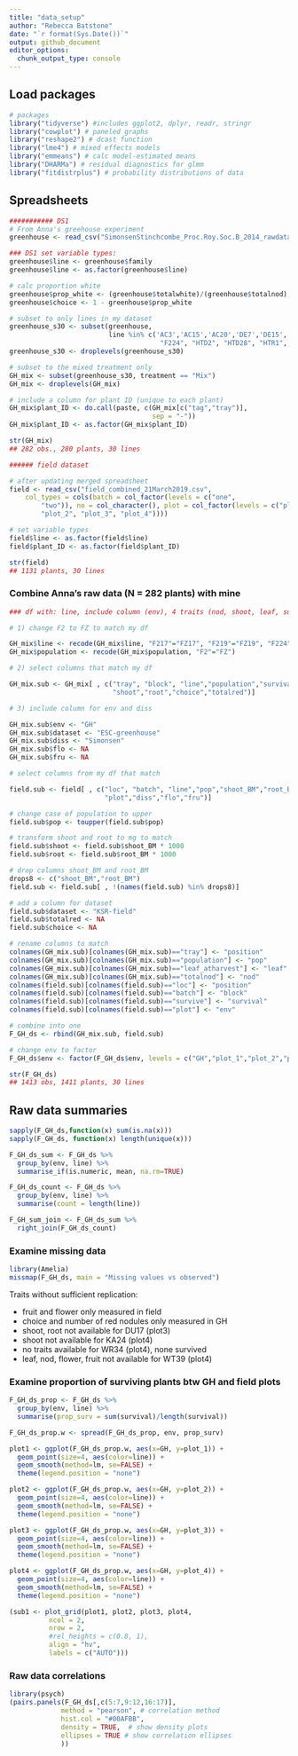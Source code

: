 ```yaml
---
title: "data_setup"
author: "Rebecca Batstone"
date: "`r format(Sys.Date())`"
output: github_document
editor_options: 
  chunk_output_type: console
---
```


## Load packages

```r

# packages
library("tidyverse") #includes ggplot2, dplyr, readr, stringr
library("cowplot") # paneled graphs
library("reshape2") # dcast function
library("lme4") # mixed effects models
library("emmeans") # calc model-estimated means
library("DHARMa") # residual diagnostics for glmm
library("fitdistrplus") # probability distributions of data
```

## Spreadsheets

```r

########### DS1
# From Anna's greehouse experiment
greenhouse <- read_csv("SimonsenStinchcombe_Proc.Roy.Soc.B_2014_rawdata_pluslinename.csv")

### DS1 set variable types:
greenhouse$line <- greenhouse$family
greenhouse$line <- as.factor(greenhouse$line)

# calc proportion white
greenhouse$prop_white <- (greenhouse$totalwhite)/(greenhouse$totalnod)
greenhouse$choice <- 1 - greenhouse$prop_white

# subset to only lines in my dataset
greenhouse_s30 <- subset(greenhouse, 
                         line %in% c('AC3','AC15','AC20','DE7','DE15','DU4','DU17','FOR15','FOR26','FOR43','F217',"F219",
                                      "F224", "HTD2", "HTD28", "HTR1", "HTR25", "HTR30", "KA7", "KA16", "KA24", "RBE17",                                         "RBE34","RBE38","WR31","WR34","WR40a","WT18","WT30","WT39"))
greenhouse_s30 <- droplevels(greenhouse_s30)

# subset to the mixed treatment only
GH_mix <- subset(greenhouse_s30, treatment == "Mix")
GH_mix <- droplevels(GH_mix)

# include a column for plant ID (unique to each plant)
GH_mix$plant_ID <- do.call(paste, c(GH_mix[c("tag","tray")], 
                                    sep = "-"))
GH_mix$plant_ID <- as.factor(GH_mix$plant_ID)

str(GH_mix)
## 282 obs., 280 plants, 30 lines

###### field dataset

# after updating merged spreadsheet
field <- read_csv("field_combined_21March2019.csv", 
    col_types = cols(batch = col_factor(levels = c("one", 
        "two")), no = col_character(), plot = col_factor(levels = c("plot_1", 
        "plot_2", "plot_3", "plot_4"))))

# set variable types
field$line <- as.factor(field$line)
field$plant_ID <- as.factor(field$plant_ID)

str(field)
## 1131 plants, 30 lines
```

### Combine Anna's raw data (N = 282 plants) with mine

```r
### df with: line, include column (env), 4 traits (nod, shoot, leaf, survival), researcher (include Anna)

# 1) change F2 to FZ to match my df

GH_mix$line <- recode(GH_mix$line, "F217"="FZ17", "F219"="FZ19", "F224"="FZ24")
GH_mix$population <- recode(GH_mix$population, "F2"="FZ")

# 2) select columns that match my df

GH_mix.sub <- GH_mix[ , c("tray", "block", "line","population","survival","leaf_atharvest","totalnod","plant_ID",
                          "shoot","root","choice","totalred")]

# 3) include column for env and diss

GH_mix.sub$env <- "GH"
GH_mix.sub$dataset <- "ESC-greenhouse"
GH_mix.sub$diss <- "Simonsen"
GH_mix.sub$flo <- NA
GH_mix.sub$fru <- NA

# select columns from my df that match

field.sub <- field[ , c("loc", "batch", "line","pop","shoot_BM","root_BM","survive","leaf","nod","plant_ID",
                        "plot","diss","flo","fru")]

# change case of population to upper
field.sub$pop <- toupper(field.sub$pop)

# transform shoot and root to mg to match
field.sub$shoot <- field.sub$shoot_BM * 1000
field.sub$root <- field.sub$root_BM * 1000

# drop columns shoot_BM and root_BM
drops8 <- c("shoot_BM","root_BM")
field.sub <- field.sub[ , !(names(field.sub) %in% drops8)]

# add a column for dataset
field.sub$dataset <- "KSR-field" 
field.sub$totalred <- NA
field.sub$choice <- NA

# rename columns to match
colnames(GH_mix.sub)[colnames(GH_mix.sub)=="tray"] <- "position"
colnames(GH_mix.sub)[colnames(GH_mix.sub)=="population"] <- "pop"
colnames(GH_mix.sub)[colnames(GH_mix.sub)=="leaf_atharvest"] <- "leaf"
colnames(GH_mix.sub)[colnames(GH_mix.sub)=="totalnod"] <- "nod"
colnames(field.sub)[colnames(field.sub)=="loc"] <- "position"
colnames(field.sub)[colnames(field.sub)=="batch"] <- "block"
colnames(field.sub)[colnames(field.sub)=="survive"] <- "survival"
colnames(field.sub)[colnames(field.sub)=="plot"] <- "env"

# combine into one
F_GH_ds <- rbind(GH_mix.sub, field.sub)

# change env to factor
F_GH_ds$env <- factor(F_GH_ds$env, levels = c("GH","plot_1","plot_2","plot_3","plot_4"))

str(F_GH_ds)
## 1413 obs, 1411 plants, 30 lines
```

## Raw data summaries

```r
sapply(F_GH_ds,function(x) sum(is.na(x)))
sapply(F_GH_ds, function(x) length(unique(x)))

F_GH_ds_sum <- F_GH_ds %>%
  group_by(env, line) %>%
  summarise_if(is.numeric, mean, na.rm=TRUE)

F_GH_ds_count <- F_GH_ds %>%
  group_by(env, line) %>%
  summarise(count = length(line))

F_GH_sum_join <- F_GH_ds_sum %>%
  right_join(F_GH_ds_count)
```

### Examine missing data

```r
library(Amelia)
missmap(F_GH_ds, main = "Missing values vs observed")
```

Traits without sufficient replication:

- fruit and flower only measured in field
- choice and number of red nodules only measured in GH
- shoot, root not available for DU17 (plot3)
- shoot not available for KA24 (plot4)
- no traits available for WR34 (plot4), none survived
- leaf, nod, flower, fruit not available for WT39 (plot4)

### Examine proportion of surviving plants btw GH and field plots

```r
F_GH_ds_prop <- F_GH_ds %>%
  group_by(env, line) %>%
  summarise(prop_surv = sum(survival)/length(survival))

F_GH_ds_prop.w <- spread(F_GH_ds_prop, env, prop_surv)

plot1 <- ggplot(F_GH_ds_prop.w, aes(x=GH, y=plot_1)) + 
  geom_point(size=4, aes(color=line)) + 
  geom_smooth(method=lm, se=FALSE) +
  theme(legend.position = "none")

plot2 <- ggplot(F_GH_ds_prop.w, aes(x=GH, y=plot_2)) + 
  geom_point(size=4, aes(color=line)) + 
  geom_smooth(method=lm, se=FALSE) +
  theme(legend.position = "none")

plot3 <- ggplot(F_GH_ds_prop.w, aes(x=GH, y=plot_3)) + 
  geom_point(size=4, aes(color=line)) + 
  geom_smooth(method=lm, se=FALSE) +
  theme(legend.position = "none")

plot4 <- ggplot(F_GH_ds_prop.w, aes(x=GH, y=plot_4)) + 
  geom_point(size=4, aes(color=line)) + 
  geom_smooth(method=lm, se=FALSE) +
  theme(legend.position = "none")

(sub1 <- plot_grid(plot1, plot2, plot3, plot4, 
          ncol = 2,
          nrow = 2,
          #rel_heights = c(0.8, 1),
          align = "hv",
          labels = c("AUTO")))
```

### Raw data correlations

```r
library(psych)
(pairs.panels(F_GH_ds[,c(5:7,9:12,16:17)], 
             method = "pearson", # correlation method
             hist.col = "#00AFBB",
             density = TRUE,  # show density plots
             ellipses = TRUE # show correlation ellipses
             ))
```
